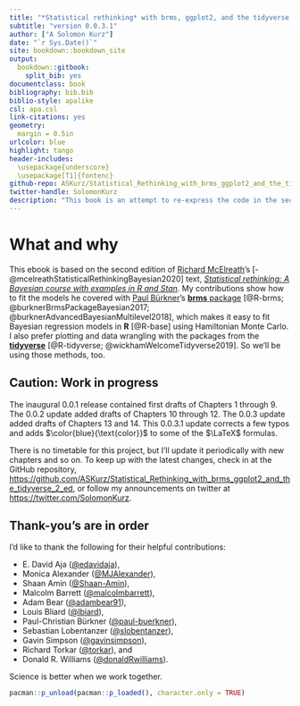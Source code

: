 ```yaml
--- 
title: "*Statistical rethinking* with brms, ggplot2, and the tidyverse: Second edition"
subtitle: "version 0.0.3.1"
author: ["A Solomon Kurz"]
date: "`r Sys.Date()`"
site: bookdown::bookdown_site
output: 
  bookdown::gitbook:
    split_bib: yes
documentclass: book
bibliography: bib.bib
biblio-style: apalike
csl: apa.csl
link-citations: yes
geometry:
  margin = 0.5in
urlcolor: blue
highlight: tango
header-includes:
  \usepackage{underscore}
  \usepackage[T1]{fontenc}
github-repo: ASKurz/Statistical_Rethinking_with_brms_ggplot2_and_the_tidyverse_2_ed
twitter-handle: SolomonKurz
description: "This book is an attempt to re-express the code in the second edition of McElreath's textbook, 'Statistical rethinking.' His models are re-fit in brms, plots are redone with ggplot2, and the general data wrangling code predominantly follows the tidyverse style."
---
```


# What and why {-}

This ebook is based on the second edition of [Richard McElreath](https://twitter.com/rlmcelreath)'s [-@mcelreathStatisticalRethinkingBayesian2020] text, [*Statistical rethinking: A Bayesian course with examples in R and Stan*](https://xcelab.net/rm/statistical-rethinking/). My contributions show how to fit the models he covered with [Paul Bürkner](https://twitter.com/paulbuerkner)'s [**brms** package](https://github.com/paul-buerkner/brms) [@R-brms; @burknerBrmsPackageBayesian2017; @burknerAdvancedBayesianMultilevel2018], which makes it easy to fit Bayesian regression models in **R** [@R-base] using Hamiltonian Monte Carlo. I also prefer plotting and data wrangling with the packages from the [**tidyverse**](http://style.tidyverse.org) [@R-tidyverse; @wickhamWelcomeTidyverse2019]. So we'll be using those methods, too.

## Caution: Work in progress {-}

The inaugural 0.0.1 release contained first drafts of Chapters 1 through 9. The 0.0.2 update added drafts of Chapters 10 through 12. The 0.0.3 update added drafts of Chapters 13 and 14. This 0.0.3.1 update corrects a few typos and adds $\color{blue}{\text{color}}$ to some of the $\LaTeX$ formulas.

There is no timetable for this project, but I'll update it periodically with new chapters and so on. To keep up with the latest changes, check in at the GitHub repository, [https://github.com/ASKurz/Statistical_Rethinking_with_brms_ggplot2_and_the_tidyverse_2_ed](https://github.com/ASKurz/Statistical_Rethinking_with_brms_ggplot2_and_the_tidyverse_2_ed), or follow my announcements on twitter at [https://twitter.com/SolomonKurz](https://twitter.com/SolomonKurz).

## Thank-you's are in order {-}

I'd like to thank the following for their helpful contributions:

* E. David Aja ([\@edavidaja](https://github.com/edavidaja)),
* Monica Alexander ([\@MJAlexander](https://github.com/MJAlexander)),
* Shaan Amin ([\@Shaan-Amin](https://github.com/Shaan-Amin)),
* Malcolm Barrett ([\@malcolmbarrett](https://github.com/malcolmbarrett)),
* Adam Bear ([\@adambear91](https://github.com/adambear91)),
* Louis Bliard ([\@lbiard](https://github.com/lbiard)),
* Paul-Christian Bürkner ([\@paul-buerkner](https://github.com/paul-buerkner)),
* Sebastian Lobentanzer ([\@slobentanzer](https://github.com/slobentanzer)),
* Gavin Simpson ([\@gavinsimpson](https://github.com/gavinsimpson)),
* Richard Torkar ([\@torkar](https://github.com/torkar)), and
* Donald R. Williams ([\@donaldRwilliams](https://github.com/donaldRwilliams)). 

Science is better when we work together.

```r
pacman::p_unload(pacman::p_loaded(), character.only = TRUE)
```

